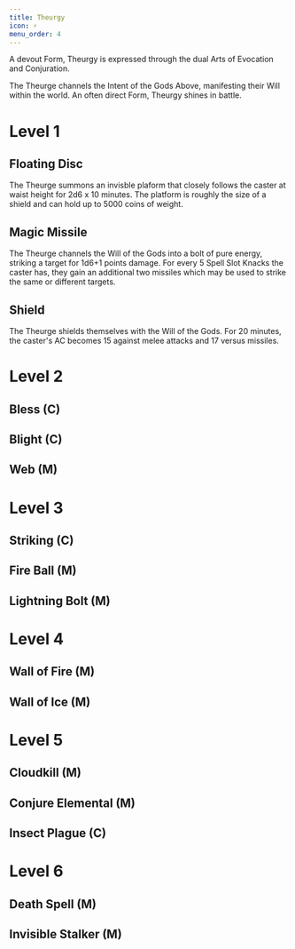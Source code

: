 ```yaml
---
title: Theurgy
icon: ⚡
menu_order: 4
---
```


A devout Form, Theurgy is expressed through the dual Arts of Evocation and Conjuration.

The Theurge channels the Intent of the Gods Above, manifesting their Will within the world. An often direct Form, Theurgy shines in battle.

# Level 1

## Floating Disc

The Theurge summons an invisble plaform that closely follows the caster at waist height for 2d6 x 10 minutes. The platform is roughly the size of a shield and can hold up to 5000 coins of weight.

## Magic Missile

The Theurge channels the Will of the Gods into a bolt of pure energy, striking a target for 1d6+1 points damage. For every 5 Spell Slot Knacks the caster has, they gain an additional two missiles which may be used to strike the same or different targets.

## Shield

The Theurge shields themselves with the Will of the Gods. For 20 minutes, the caster's AC becomes 15 against melee attacks and 17 versus missiles.

# Level 2

## Bless (C)

## Blight (C)

## Web (M)

# Level 3

## Striking (C)

## Fire Ball (M)

## Lightning Bolt (M)

# Level 4

## Wall of Fire (M)

## Wall of Ice (M)

# Level 5

## Cloudkill (M)

## Conjure Elemental (M)

## Insect Plague (C)

# Level 6

## Death Spell (M)

## Invisible Stalker (M)
